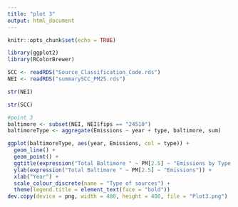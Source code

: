 ---
title: "plot 3"
output: html_document
---

```{r setup, include=FALSE}
knitr::opts_chunk$set(echo = TRUE)
```

```{r}
library(ggplot2)
library(RColorBrewer)
```

```{r}
SCC <- readRDS("Source_Classification_Code.rds")
NEI <- readRDS("summarySCC_PM25.rds")
```

```{r}
str(NEI)
```

```{r}
str(SCC)
```

```{r}
#point 3
baltimore <- subset(NEI, NEI$fips == "24510")
baltimoreType <- aggregate(Emissions ~ year + type, baltimore, sum)

ggplot(baltimoreType, aes(year, Emissions, col = type)) +
  geom_line() +
  geom_point() +
  ggtitle(expression("Total Baltimore " ~ PM[2.5] ~ "Emissions by Type and Year")) +
  ylab(expression("Total Baltimore " ~ PM[2.5] ~ "Emissions")) +
  xlab("Year") +
  scale_colour_discrete(name = "Type of sources") +
  theme(legend.title = element_text(face = "bold"))
dev.copy(device = png, width = 480, height = 480, file = "Plot3.png")
```